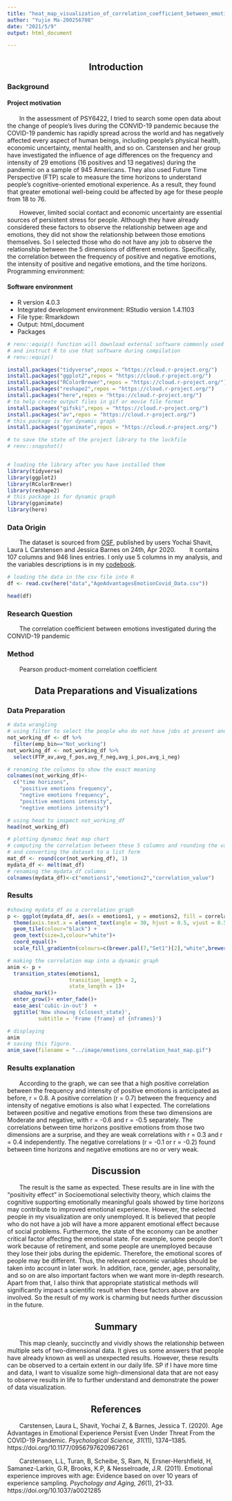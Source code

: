 ```yaml
---
title: "heat_map_visualization_of_correlation_coefficient_between_emotions_during_COVID-19_pandemic"
author: "Yujie Ma-200256708"
date: "2021/5/9"
output: html_document

---
```



<center><h2>Introduction</h2></center> 
<h3>Background</h3>
<h4>Project motivation</h4>

&emsp;&emsp;In the assessment of PSY6422, I tried to search some open data about the change of people's lives during the CONVID-19 pandemic because the COVID-19 pandemic has rapidly spread across the world and has negatively affected every aspect of human beings, including people's physical health, economic uncertainty, mental health, and so on. Carstensen and her group have investigated the influence of age differences on the frequency and intensity of 29 emotions (16 positives and 13 negatives) during the pandemic on a sample of 945 Americans. They also used Future Time Perspective (FTP) scale to measure the time horizons to understand people's cognitive-oriented emotional experience. As a result, they found that greater emotional well-being could be affected by age for these people from 18 to 76.

&emsp;&emsp;However, limited social contact and economic uncertainty are essential sources of persistent stress for people. Although they have already considered these factors to observe the relationship between age and emotions, they did not show the relationship between those emotions themselves. So I selected those who do not have any job to observe the relationship between the 5 dimensions of different emotions. Specifically, the correlation between the frequency of positive and negative emotions, the intensity of positive and negative emotions, and the time horizons.  
Programming environment:

<h4>Software environment</h4>

* R version 4.0.3 
* Integrated development environment: RStudio version 1.4.1103 
* File type: Rmarkdown
* Output: html_document 
* Packages 

```r

# renv::equip() function will download external software commonly used when compiling R packages from sources,  
# and instruct R to use that software during compilation
# renv::equip()

install.packages("tidyverse",repos = "https://cloud.r-project.org/")
install.packages("ggplot2",repos = "https://cloud.r-project.org/")
install.packages("RColorBrewer",repos = "https://cloud.r-project.org/")
install.packages("reshape2",repos = "https://cloud.r-project.org/")
install.packages("here",repos = "https://cloud.r-project.org/")
# to help create output files in gif or movie file format
install.packages("gifski",repos = "https://cloud.r-project.org/")
install.packages("av",repos = "https://cloud.r-project.org/")
# this package is for dynamic graph
install.packages("gganimate",repos = "https://cloud.r-project.org/")

# to save the state of the project library to the lockfile
# renv::snapshot()


# loading the library after you have installed them
library(tidyverse)
library(ggplot2)
library(RColorBrewer)
library(reshape2)
# this package is for dynamic graph
library(gganimate)
library(here)

```

<h3>Data Origin</h3>
&emsp;&emsp;The dataset is sourced from [OSF](https://osf.io/zpfya/), published by users Yochai Shavit, Laura L Carstensen and Jessica Barnes on 24th, Apr 2020.
&emsp;&emsp;It contains 107 columns and 946 lines entries. I only use 5 columns in my analysis, and the variables descriptions is in my [codebook](./codebook.Rmd).

```r

# loading the data in the csv file into R 
df <- read.csv(here("data","AgeAdvantagesEmotionCovid_Data.csv"))

head(df)

```

<h3>Research Question</h3>

&emsp;&emsp;The correlation coefficient between emotions investigated during the CONVID-19 pandemic

<h3>Method</h3> 

&emsp;&emsp;Pearson product-moment correlation coefficient

<center><h2>Data Preparations and Visualizations</h2></center> 

<h3>Data Preparation</h3>

```r

# data wrangling
# using filter to select the people who do not have jobs at present and choose 5 columns including FTP_av, avg_f_pos, avg_f_neg, avg_i_pos and avg_i_neg
not_working_df <- df %>% 
  filter(emp_bin=="Not_working") 
not_working_df <- not_working_df %>% 
  select(FTP_av,avg_f_pos,avg_f_neg,avg_i_pos,avg_i_neg)

# renaming the columns to show the exact meaning
colnames(not_working_df)<-
  c("time horizons",
    "positive emotions frequency",
    "negtive emotions frequency",
    "positive emotions intensity",
    "negtive emotions intensity")

# using head to inspect not_working_df
head(not_working_df)

# plotting dynamic heat map chart
# computing the correlation between these 5 columns and rounding the values in its first argument to the specified number of decimal places
# and converting the dataset to a list form
mat_df <- round(cor(not_working_df), 1)
mydata_df <- melt(mat_df)
# renaming the mydata_df columns
colnames(mydata_df)<-c("emotions1","emotions2","correlation_value")

```

<h3>Results</h3>

```r

#showing mydata_df as a correlation graph
p <- ggplot(mydata_df, aes(x = emotions1, y = emotions2, fill = correlation_value,label=correlation_value)) +
  theme(axis.text.x = element_text(angle = 30, hjust = 0.5, vjust = 0.5)) +
  geom_tile(colour="black") +
  geom_text(size=3,colour="white")+
  coord_equal()+
  scale_fill_gradientn(colours=c(brewer.pal(7,"Set1")[2],"white",brewer.pal(7,"Set1")[1]),na.value=NA)

# making the correlation map into a dynamic graph
anim <- p + 
  transition_states(emotions1,
                    transition_length = 2,
                    state_length = 1)+ 
  shadow_mark()+
  enter_grow()+ enter_fade()+
  ease_aes('cubic-in-out')  + 
  ggtitle('Now showing {closest_state}',
          subtitle = 'Frame {frame} of {nframes}')

# displaying
anim
# saving this figure.    
anim_save(filename = "../image/emotions_correlation_heat_map.gif")

```

<h3>Results explanation</h3>
&emsp;&emsp;According to the graph, we can see that a high positive correlation between the frequency and intensity of positive emotions is anticipated as before, r = 0.8. A positive correlation (r = 0.7) between the frequency and intensity of negative emotions is also what I expected. The correlations between positive and negative emotions from these two dimensions are Moderate and negative, with r = -0.6 and r = -0.5 separately. The correlations between time horizons positive emotions from those two dimensions are a surprise, and they are weak correlations with r = 0.3 and r = 0.4 independently. The negative correlations (r = -0.1 or r = -0.2) found between time horizons and negative emotions are no or very weak.



<center><h2>Discussion</h2></center>  

&emsp;&emsp;The result is the same as expected. These results are in line with the "positivity effect" in Socioemotional selectivity theory, which claims the cognitive supporting emotionally meaningful goals showed by time horizons may contribute to improved emotional experience. However, the selected people in my visualization are only unemployed. It is believed that people who do not have a job will have a more apparent emotional effect because of social problems. Furthermore, the state of the economy can be another critical factor affecting the emotional state. For example, some people don't work because of retirement, and some people are unemployed because they lose their jobs during the epidemic. Therefore, the emotional scores of people may be different. Thus, the relevant economic variables should be taken into account in later work. In addition, race, gender, age, personality, and so on are also important factors when we want more in-depth research. Apart from that, I also think that appropriate statistical methods will significantly impact a scientific result when these factors above are involved. So the result of my work is charming but needs further discussion in the future. 

<center><h2>Summary</h2></center> 

&emsp;&emsp;This map cleanly, succinctly and vividly shows the relationship between multiple sets of two-dimensional data. It gives us some answers that people have already known as well as unexpected results. However, these results can be observed to a certain extent in our daily life. SP if I have more time and data, I want to visualize some high-dimensional data that are not easy to observe results in life to further understand and demonstrate the power of data visualization.

<center><h2>References</h2></center> 

&emsp;&emsp;Carstensen, Laura L, Shavit, Yochai Z, & Barnes, Jessica T. (2020). Age Advantages in Emotional Experience Persist Even Under Threat From the COVID-19 Pandemic. <i>Psychological Science, 31</i>(11), 1374–1385. https://doi.org/10.1177/0956797620967261

&emsp;&emsp;Carstensen, L.L, Turan, B, Scheibe, S, Ram, N, Ersner-Hershfield, H, Samanez-Larkin, G.R, Brooks, K.P, & Nesselroade, J.R. (2011). Emotional experience improves with age: Evidence based on over 10 years of experience sampling. <i>Psychology and Aging, 26</i>(1), 21–33. https://doi.org/10.1037/a0021285